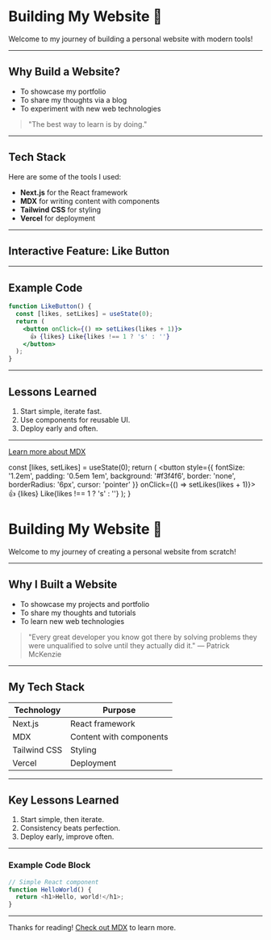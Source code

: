 
# Building My Website 🚀

Welcome to my journey of building a personal website with modern tools!

---

## Why Build a Website?

- To showcase my portfolio
- To share my thoughts via a blog
- To experiment with new web technologies

> "The best way to learn is by doing."

---

## Tech Stack

Here are some of the tools I used:

- **Next.js** for the React framework
- **MDX** for writing content with components
- **Tailwind CSS** for styling
- **Vercel** for deployment

---

## Interactive Feature: Like Button

<LikeButton />

---

## Example Code

```jsx
function LikeButton() {
  const [likes, setLikes] = useState(0);
  return (
    <button onClick={() => setLikes(likes + 1)}>
      👍 {likes} Like{likes !== 1 ? 's' : ''}
    </button>
  );
}
```

---

## Lessons Learned

1. Start simple, iterate fast.
2. Use components for reusable UI.
3. Deploy early and often.

---

[Learn more about MDX](https://mdxjs.com)

  const [likes, setLikes] = useState(0);
  return (
    <button style={{ fontSize: '1.2em', padding: '0.5em 1em', background: '#f3f4f6', border: 'none', borderRadius: '6px', cursor: 'pointer' }} onClick={() => setLikes(likes + 1)}>
      👍 {likes} Like{likes !== 1 ? 's' : ''}
    </button>
  );
} 

# Building My Website 🚀

Welcome to my journey of creating a personal website from scratch!

---

## Why I Built a Website

- To showcase my projects and portfolio
- To share my thoughts and tutorials
- To learn new web technologies

> "Every great developer you know got there by solving problems they were unqualified to solve until they actually did it." — Patrick McKenzie

---

## My Tech Stack

| Technology   | Purpose                |
|--------------|------------------------|
| Next.js      | React framework        |
| MDX          | Content with components|
| Tailwind CSS | Styling                |
| Vercel       | Deployment             |

---

## Key Lessons Learned

1. Start simple, then iterate.
2. Consistency beats perfection.
3. Deploy early, improve often.

---

### Example Code Block

```js
// Simple React component
function HelloWorld() {
  return <h1>Hello, world!</h1>;
}
```

---

Thanks for reading! [Check out MDX](https://mdxjs.com) to learn more. 